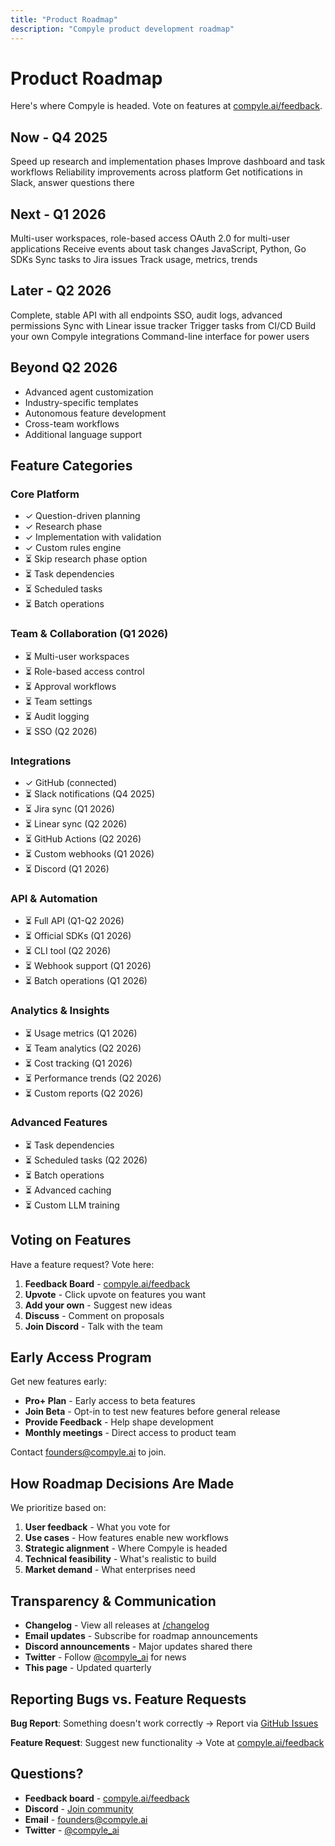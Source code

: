 ```yaml
---
title: "Product Roadmap"
description: "Compyle product development roadmap"
---
```


# Product Roadmap

Here's where Compyle is headed. Vote on features at [compyle.ai/feedback](https://compyle.ai/feedback).

## Now - Q4 2025

<CardGroup cols={2}>
  <Card title="Performance Optimization" status="in-progress">
    Speed up research and implementation phases
  </Card>
  <Card title="UI/UX Polish" status="in-progress">
    Improve dashboard and task workflows
  </Card>
  <Card title="Bug Fixes & Stability" status="in-progress">
    Reliability improvements across platform
  </Card>
  <Card title="Slack Integration (Beta)" status="in-progress">
    Get notifications in Slack, answer questions there
  </Card>
</CardGroup>

## Next - Q1 2026

<CardGroup cols={2}>
  <Card title="Team Collaboration" status="planned">
    Multi-user workspaces, role-based access
  </Card>
  <Card title="OAuth Authentication" status="planned">
    OAuth 2.0 for multi-user applications
  </Card>
  <Card title="Webhook Support" status="planned">
    Receive events about task changes
  </Card>
  <Card title="Official SDKs" status="planned">
    JavaScript, Python, Go SDKs
  </Card>
  <Card title="Jira Integration" status="planned">
    Sync tasks to Jira issues
  </Card>
  <Card title="Analytics Dashboard" status="planned">
    Track usage, metrics, trends
  </Card>
</CardGroup>

## Later - Q2 2026

<CardGroup cols={2}>
  <Card title="Full API Launch" status="planned">
    Complete, stable API with all endpoints
  </Card>
  <Card title="Enterprise Features" status="planned">
    SSO, audit logs, advanced permissions
  </Card>
  <Card title="Linear Integration" status="planned">
    Sync with Linear issue tracker
  </Card>
  <Card title="GitHub Actions Integration" status="planned">
    Trigger tasks from CI/CD
  </Card>
  <Card title="Custom Integrations" status="planned">
    Build your own Compyle integrations
  </Card>
  <Card title="CLI Tool" status="planned">
    Command-line interface for power users
  </Card>
</CardGroup>

## Beyond Q2 2026

- Advanced agent customization
- Industry-specific templates
- Autonomous feature development
- Cross-team workflows
- Additional language support

## Feature Categories

### Core Platform

- ✓ Question-driven planning
- ✓ Research phase
- ✓ Implementation with validation
- ✓ Custom rules engine
- ⏳ Skip research phase option
- ⏳ Task dependencies
- ⏳ Scheduled tasks
- ⏳ Batch operations

### Team & Collaboration (Q1 2026)

- ⏳ Multi-user workspaces
- ⏳ Role-based access control
- ⏳ Approval workflows
- ⏳ Team settings
- ⏳ Audit logging
- ⏳ SSO (Q2 2026)

### Integrations

- ✓ GitHub (connected)
- ⏳ Slack notifications (Q4 2025)
- ⏳ Jira sync (Q1 2026)
- ⏳ Linear sync (Q2 2026)
- ⏳ GitHub Actions (Q2 2026)
- ⏳ Custom webhooks (Q1 2026)
- ⏳ Discord (Q1 2026)

### API & Automation

- ⏳ Full API (Q1-Q2 2026)
- ⏳ Official SDKs (Q1 2026)
- ⏳ CLI tool (Q2 2026)
- ⏳ Webhook support (Q1 2026)
- ⏳ Batch operations (Q1 2026)

### Analytics & Insights

- ⏳ Usage metrics (Q1 2026)
- ⏳ Team analytics (Q2 2026)
- ⏳ Cost tracking (Q1 2026)
- ⏳ Performance trends (Q2 2026)
- ⏳ Custom reports (Q2 2026)

### Advanced Features

- ⏳ Task dependencies
- ⏳ Scheduled tasks (Q2 2026)
- ⏳ Batch operations
- ⏳ Advanced caching
- ⏳ Custom LLM training

## Voting on Features

Have a feature request? Vote here:

1. **Feedback Board** - [compyle.ai/feedback](https://compyle.ai/feedback)
2. **Upvote** - Click upvote on features you want
3. **Add your own** - Suggest new ideas
4. **Discuss** - Comment on proposals
5. **Join Discord** - Talk with the team

## Early Access Program

Get new features early:

- **Pro+ Plan** - Early access to beta features
- **Join Beta** - Opt-in to test new features before general release
- **Provide Feedback** - Help shape development
- **Monthly meetings** - Direct access to product team

Contact [founders@compyle.ai](mailto:founders@compyle.ai) to join.

## How Roadmap Decisions Are Made

We prioritize based on:

1. **User feedback** - What you vote for
2. **Use cases** - How features enable new workflows
3. **Strategic alignment** - Where Compyle is headed
4. **Technical feasibility** - What's realistic to build
5. **Market demand** - What enterprises need

## Transparency & Communication

- **Changelog** - View all releases at [/changelog](/changelog)
- **Email updates** - Subscribe for roadmap announcements
- **Discord announcements** - Major updates shared there
- **Twitter** - Follow [@compyle_ai](https://x.com/compyle_ai) for news
- **This page** - Updated quarterly

## Reporting Bugs vs. Feature Requests

**Bug Report**: Something doesn't work correctly
→ Report via [GitHub Issues](https://github.com/compyle)

**Feature Request**: Suggest new functionality
→ Vote at [compyle.ai/feedback](https://compyle.ai/feedback)

## Questions?

- **Feedback board** - [compyle.ai/feedback](https://compyle.ai/feedback)
- **Discord** - [Join community](/community)
- **Email** - [founders@compyle.ai](mailto:founders@compyle.ai)
- **Twitter** - [@compyle_ai](https://x.com/compyle_ai)
